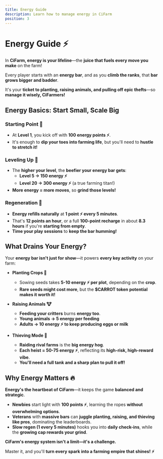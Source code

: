 ```yaml
---
title: Energy Guide
description: Learn how to manage energy in CiFarm
position: 3
---
```


# Energy Guide ⚡

In **CiFarm, energy is your lifeline**—the **juice that fuels every move you make** on the farm!

Every player starts with an **energy bar**, and as you **climb the ranks**, that **bar grows bigger and badder**.

It's your **ticket to planting, raising animals, and pulling off epic thefts**—so **manage it wisely, CiFarmers!**

## Energy Basics: Start Small, Scale Big

### Starting Point 🏁
- At **Level 1**, you kick off with **100 energy points ⚡**.
- It's enough to **dip your toes into farming life**, but you'll need to **hustle to stretch it!**

### Leveling Up 🚀
- The **higher your level**, the **beefier your energy bar gets**:
  - **Level 5 → 150 energy ⚡**
  - **Level 20 → 300 energy ⚡** (a true farming titan!)
- **More energy = more moves**, so **grind those levels!**

### Regeneration 🔄
- **Energy refills naturally** at **1 point ⚡ every 5 minutes**.
- That's **12 points an hour**, or a full **100-point recharge** in about **8.3 hours** if you're **starting from empty**.
- **Time your play sessions** to **keep the bar humming!**

## What Drains Your Energy?

Your **energy bar isn't just for show**—it powers **every key activity** on your farm:

- **Planting Crops 🌱**
  - Sowing seeds takes **5-10 energy ⚡ per plot**, depending on the **crop**.
  - **Rare seeds might cost more**, but the **$CARROT token potential makes it worth it!**

- **Raising Animals 🐮**
  - **Feeding your critters** burns **energy too**.
  - **Young animals → 5 energy per feeding**
  - **Adults → 10 energy ⚡ to keep producing eggs or milk**

- **Thieving Mode 🪬**
  - **Raiding rival farms** is the **big energy hog**.
  - **Each heist = 50-75 energy ⚡**, reflecting its **high-risk, high-reward vibe**.
  - **You'll need a full tank and a sharp plan to pull it off!**

## Why Energy Matters 🔥

**Energy's the heartbeat of CiFarm**—it keeps the game **balanced and strategic**.

- **Newbies** start light with **100 points ⚡**, learning the ropes **without overwhelming options**.
- **Veterans** with **massive bars** can **juggle planting, raising, and thieving like pros**, dominating the leaderboards.
- **Slow regen (1 every 5 minutes)** hooks you into **daily check-ins**, while the **growing cap rewards your grind**.

**CiFarm's energy system isn't a limit—it's a challenge.**

Master it, and you'll **turn every spark into a farming empire that shines! ⚡** 